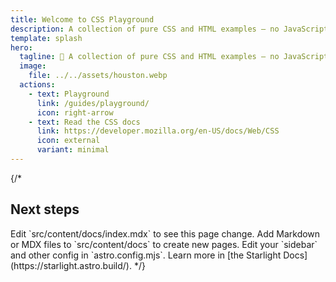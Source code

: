 ```yaml
---
title: Welcome to CSS Playground
description: A collection of pure CSS and HTML examples — no JavaScript needed!
template: splash
hero:
  tagline: 🎨 A collection of pure CSS and HTML examples — no JavaScript needed!
  image:
    file: ../../assets/houston.webp
  actions:
    - text: Playground
      link: /guides/playground/
      icon: right-arrow
    - text: Read the CSS docs
      link: https://developer.mozilla.org/en-US/docs/Web/CSS
      icon: external
      variant: minimal
---
```


{/*

## Next steps

<CardGrid stagger>
	<Card title="Update content" icon="pencil">
		Edit `src/content/docs/index.mdx` to see this page change.
	</Card>
	<Card title="Add new content" icon="add-document">
		Add Markdown or MDX files to `src/content/docs` to create new pages.
	</Card>
	<Card title="Configure your site" icon="setting">
		Edit your `sidebar` and other config in `astro.config.mjs`.
	</Card>
	<Card title="Read the docs" icon="open-book">
		Learn more in [the Starlight Docs](https://starlight.astro.build/).
	</Card>
</CardGrid>
*/}
